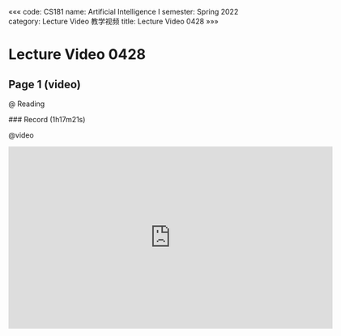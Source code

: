 «««
code: CS181
name: Artificial Intelligence I
semester: Spring 2022
category: Lecture Video 教学视频
title: Lecture Video 0428
»»»

# Lecture Video 0428

## Page 1 (video)

@ Reading

<div class="markdown-body">
### Record (1h17m21s)
</div>

@video

<iframe src="https://sbfull.com/e/u7zr8ww7dfpi.html" frameborder=0 marginwidth=0 marginheight=0 scrolling=no width=640 height=360 allowfullscreen></iframe>

